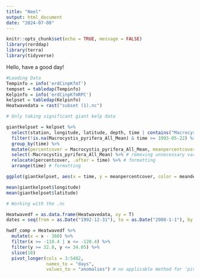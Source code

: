```yaml
---
title: "Neel"
output: html_document
date: "2024-07-08"
---
```


```r
knitr::opts_chunk$set(echo = TRUE, message = FALSE)
library(rerddap)
library(terra)
library(tidyverse)
```
Hello, have a good day!
```r
#Loading Data
Tempinfo = info('erdCinpKfmT')
tempset = tabledap(Tempinfo)
Kelpinfo = info('erdCinpKfmRPC')
kelpset = tabledap(Kelpinfo)
Heatwavedata = rast("subset (1).nc")
```
```r
# Only taking significant giant kelp data

giantkelpset = kelpset %>%
  select(station, longitude, latitude, depth, time | contains("Macrocystis_pyrifera")) %>% 
  filter(!is.na(Macrocystis_pyrifera_All_Mean) & time >= 1993-05-22) %>% # now we have all the actual values for giant kelp cover within the time frame of the temperature dataset
  group_by(time) %>% 
  mutate(percentcover = Macrocystis_pyrifera_All_Mean, meanpercentcover = mean(percentcover), meandepth = mean(depth)) %>% # make the percent cover easier to type and take the average of it across all locations
  select(-Macrocystis_pyrifera_All_Mean) %>% # removing unnecessary variables 
  relocate(percentcover, .after = time) %>% # formatting
  arrange(time) # formatting

ggplot(giantkelpset, aes(x = time, y = meanpercentcover, color = meandepth)) + geom_point() + geom_line() # first look at the data 

mean(giantkelpset$longitude)
mean(giantkelpset$latitude)
```
```r
# Working with the .nc

Heatwavedf = as.data.frame(Heatwavedata, xy = T)
dates = seq(from = as.Date("1992-12-31"), to = as.Date("2008-1-1"), by = "day")

hwdf_comp = Heatwavedf %>% 
  mutate(x = x - 360) %>% 
  filter(x >= -118.4 | x <= -120.4) %>% 
  filter(y >= 32.8, y <= 34.05) %>%
  slice(18)
  pivot_longer(cols = 3:5482,
               names_to = "days",
               values_to = "anomalies") # no applicable method for 'pivot_longer' applied to an object of class "c('integer', 'numeric')"
```